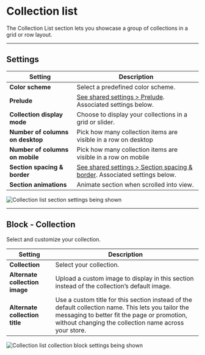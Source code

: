# Collection list

The Collection List section lets you showcase a group of collections in a grid or row layout.


---

## Settings

| Setting               | Description                                                                 |
|------------------------|-----------------------------------------------------------------------------|
| **Color scheme**         | Select a predefined color scheme. |
| **Prelude**         | [See shared settings > Prelude](#prelude). Associated settings below.                        |
| **Collection display mode**         | Choose to display your collections in a grid or slider. |
| **Number of columns on desktop**         | Pick how many collection items are visible in a row on desktop |
| **Number of columns on mobile**         | Pick how many collection items are visible in a row on mobile |
| **Section spacing & border**     | [See shared settings > Section spacing & border](#spacing-and-border). Associated settings below.                    |
| **Section animations**     | Animate section when scrolled into view.                    |

![Collection list section settings being shown](./img/collection-list-1-settings.gif)


---


<SharedSettings />


<Prelude />


<SpacingAndBorder />

## Block - Collection

Select and customize your collection.

| Setting               | Description                                                                 |
|------------------------|-----------------------------------------------------------------------------|
| **Collection**         | Select your collection. |
| **Alternate collection image**         | Upload a custom image to display in this section instead of the collection’s default image. |
| **Alternate collection title**         | Use a custom title for this section instead of the default collection name. This lets you tailor the messaging to better fit the page or promotion, without changing the collection name across your store. |

![Collection list collection block settings being shown](./img/collection-list-2-block-collection.gif)